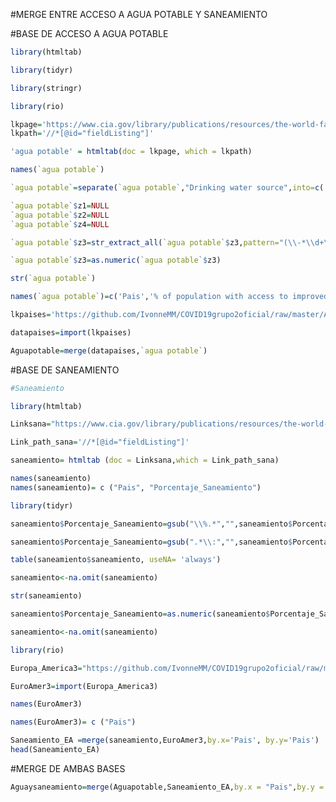 #MERGE ENTRE ACCESO A AGUA POTABLE Y SANEAMIENTO
 
#BASE DE ACCESO A AGUA POTABLE

 
```r
library(htmltab)
```
```r
library(tidyr)
```
```r
library(stringr)
```
```r
library(rio)
```
```r
lkpage='https://www.cia.gov/library/publications/resources/the-world-factbook/fields/361.html'
lkpath='//*[@id="fieldListing"]'
```
```r
'agua potable' = htmltab(doc = lkpage, which = lkpath)
```
```r
names(`agua potable`)
```
```r
`agua potable`=separate(`agua potable`,"Drinking water source",into=c('z1','z2','z3','z4'), 'population')
```
```r
`agua potable`$z1=NULL
`agua potable`$z2=NULL
`agua potable`$z4=NULL
```
```r
`agua potable`$z3=str_extract_all(`agua potable`$z3,pattern="(\\-*\\d+\\.*\\d*)")
```
```r
`agua potable`$z3=as.numeric(`agua potable`$z3)
```
```r
str(`agua potable`)
```
```r
names(`agua potable`)=c('Pais','% of population with access to improved drinking water')
```
```r
lkpaises='https://github.com/IvonneMM/COVID19grupo2oficial/raw/master/America%20y%20Europa3%20(3)%20(1)%20(1).xls'
```
```r
datapaises=import(lkpaises)
```
```r
Aguapotable=merge(datapaises,`agua potable`)
```


#BASE DE SANEAMIENTO

```r
#Saneamiento
```

```r
library(htmltab)
```

```r
Linksana="https://www.cia.gov/library/publications/resources/the-world-factbook/fields/398.html"

Link_path_sana='//*[@id="fieldListing"]'
```

```r
saneamiento= htmltab (doc = Linksana,which = Link_path_sana)
```

```r
names(saneamiento)
names(saneamiento)= c ("Pais", "Porcentaje_Saneamiento")
```


```r
library(tidyr)
```

```r
saneamiento$Porcentaje_Saneamiento=gsub("\\%.*","",saneamiento$Porcentaje_Saneamiento)
```

```r
saneamiento$Porcentaje_Saneamiento=gsub(".*\\:","",saneamiento$Porcentaje_Saneamiento)
```

```r
table(saneamiento$saneamiento, useNA= 'always')
```

```r
saneamiento<-na.omit(saneamiento)
```

```r
str(saneamiento)
```

```r
saneamiento$Porcentaje_Saneamiento=as.numeric(saneamiento$Porcentaje_Saneamiento)
```

```r
saneamiento<-na.omit(saneamiento)
```

```r
library(rio)
```

```r
Europa_America3="https://github.com/IvonneMM/COVID19grupo2oficial/raw/master/America%20y%20Europa3%20(3)%20(1)%20(1).xls"

EuroAmer3=import(Europa_America3)
```

```r
names(EuroAmer3)
```

```r
names(EuroAmer3)= c ("Pais")
```

```r
Saneamiento_EA =merge(saneamiento,EuroAmer3,by.x='Pais', by.y='Pais') 
head(Saneamiento_EA)
```

#MERGE DE AMBAS BASES

 
```r
Aguaysaneamiento=merge(Aguapotable,Saneamiento_EA,by.x = "Pais",by.y = "Pais") 
```

